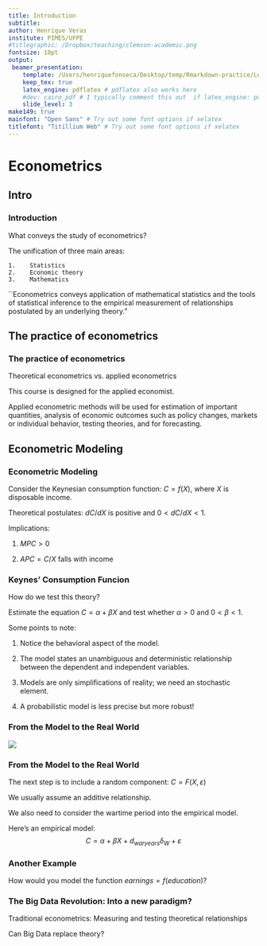 ```yaml
---
title: Introduction
subtitle: 
author: Henrique Veras
institute: PIMES/UFPE
#titlegraphic: /Dropbox/teaching/clemson-academic.png
fontsize: 10pt
output:
 beamer_presentation:
    template: /Users/henriquefonseca/Desktop/temp/Rmarkdown-practice/Lecture notes/svm-latex-beamer.tex
    keep_tex: true
    latex_engine: pdflatex # pdflatex also works here
    #dev: cairo_pdf # I typically comment this out  if latex_engine: pdflatex
    slide_level: 3
make149: true
mainfont: "Open Sans" # Try out some font options if xelatex
titlefont: "Titillium Web" # Try out some font options if xelatex
---
```



# Econometrics

## Intro

### Introduction

 What conveys the study of econometrics?

\vfill

The unification of three main areas:

    1.    Statistics
    2.    Economic theory
    3.    Mathematics
  
\vfill

\`\`Econometrics conveys application of mathematical statistics and the tools of statistical inference to the empirical measurement of relationships postulated by an underlying theory."

## The practice of econometrics

### The practice of econometrics

Theoretical econometrics vs. applied econometrics

 
  
\hspace{3cm} This course is designed for the applied economist. 

\hspace{3cm} Applied econometric methods will be used for estimation of important quantities, analysis of economic outcomes such as policy changes, markets or individual behavior, testing theories, and for forecasting.

## Econometric Modeling

### Econometric Modeling

 Consider the Keynesian consumption function: $C=f(X)$, where $X$ is disposable income.
  
\vfill

 Theoretical postulates: $dC/dX$ is positive and $0<dC/dX<1$.

\vfill

 Implications:
  
  
  1. $MPC>0$
  
  
  2. $APC=C/X$ falls with income
  
  
### Keynes' Consumption Funcion

How do we test this theory? \pause

\vfill

Estimate the equation $C=\alpha + \beta X$ and test whether $\alpha>0$ and $0<\beta<1$.

\vfill

Some points to note:


  1. Notice the behavioral aspect of the model.


  2. The model states an unambiguous and deterministic relationship between the dependent and independent variables.


  3. Models are only simplifications of reality; we need an stochastic element.


  4. A probabilistic model is less precise but more robust!
  

  
### From the Model to the Real World
![](/Users/henriquefonseca/Desktop/temp/Rmarkdown-practice/henriqueveras.github.io/files/Econometrics/Lecture Notes/1/fig 2.1.PNG)

### From the Model to the Real World

The next step is to include a random component: $C=F(X,\varepsilon)$
    
    
  We usually assume an additive relationship.

\vfill

We also need to consider the wartime period into the empirical model.

  
  Here's an empirical model: $$C=\alpha+\beta X+ d_{waryears}\delta_W+\varepsilon$$

### Another Example

How would you model the function $earnings=f(education)$?

### The Big Data Revolution: Into a new paradigm?

Traditional econometrics: Measuring and testing theoretical relationships

\vspace{1cm}

Can Big Data replace theory?